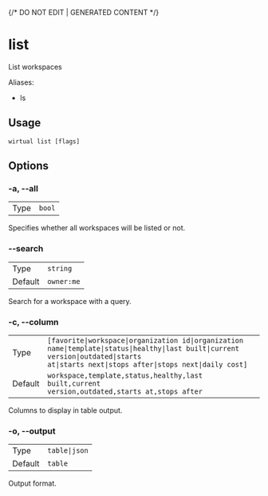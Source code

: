 {/* DO NOT EDIT | GENERATED CONTENT */}

# list

List workspaces

Aliases:

- ls

## Usage

```console
wirtual list [flags]
```

## Options

### -a, --all

|      |                   |
| ---- | ----------------- |
| Type | <code>bool</code> |

Specifies whether all workspaces will be listed or not.

### --search

|         |                       |
| ------- | --------------------- |
| Type    | <code>string</code>   |
| Default | <code>owner:me</code> |

Search for a workspace with a query.

### -c, --column

|         |                                                                                                                                                                                                       |
| ------- | ----------------------------------------------------------------------------------------------------------------------------------------------------------------------------------------------------- |
| Type    | <code>[favorite\|workspace\|organization id\|organization name\|template\|status\|healthy\|last built\|current version\|outdated\|starts at\|starts next\|stops after\|stops next\|daily cost]</code> |
| Default | <code>workspace,template,status,healthy,last built,current version,outdated,starts at,stops after</code>                                                                                              |

Columns to display in table output.

### -o, --output

|         |                          |
| ------- | ------------------------ |
| Type    | <code>table\|json</code> |
| Default | <code>table</code>       |

Output format.
